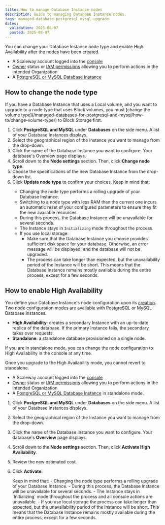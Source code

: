 ```yaml
---
title: How to manage Database Instance nodes
description: Guide to managing Database Instance nodes.
tags: managed-database postgresql mysql upgrade
dates:
  validation: 2025-08-07
  posted: 2025-08-07
---
```


You can change your Database Instance node type and enable High Availability after the nodes have been created.

<Requirements />

- A Scaleway account logged into the [console](https://account.scaleway.com/?service=elements)
- [Owner](/iam/concepts/#owner) status or [IAM permissions](/iam/concepts/#permission) allowing you to perform actions in the intended Organization
- A [PostgreSQL or MySQL Database Instance](/managed-databases-for-postgresql-and-mysql/quickstart/)

## How to change the node type

<Message type="important">
  If you have a Database Instance that uses a Local volume, and you want to upgrade to a node type that uses Block volumes, you must [change the volume type](/managed-databases-for-postgresql-and-mysql/how-to/change-volume-type/) to Block Storage first.
</Message>

1. Click **PostgreSQL and MySQL** under **Databases** on the side menu. A list of your Database Instances displays.
2. Select the geographical region of the Instance you want to manage from the drop-down.
3. Click the name of the Database Instance you want to configure. Your database's Overview page displays.
4. Scroll down to the **Node settings** section. Then, click **Change node type**.
5. Choose the specifications of the new Database Instance from the drop-down list.
6. Click **Update node type** to confirm your choices.
    <Message type="important">
    Keep in mind that:
      - Changing the node type performs a rolling upgrade of your Database Instance.
      - Switching to a node type with less RAM than the current one incurs an automatic reset of your configured parameters to ensure they fit the new available resources.
      - During this process, the Database Instance will be unavailable for several seconds.
      - The Instance stays in `Initializing` mode throughout the process.
      - If you use local storage:
          - Make sure that the Database Instance you choose provides sufficient disk space for your database. Otherwise, an error message will be displayed, and the database will not be upgraded.
          - The process can take longer than expected, but the unavailability period of the Instance will be short. This means that the Database Instance remains mostly available during the entire process, except for a few seconds.
    </Message>

## How to enable High Availability

You define your Database Instance's node configuration upon its [creation](/managed-databases-for-postgresql-and-mysql/how-to/create-a-database). Two node configuration modes are available with PostgreSQL or MySQL Database Instances.

- **High Availability**: creates a secondary Instance with an up-to-date replica of the database. If the primary Instance fails, the secondary takes over requests.
- **Standalone**: a standalone database provisioned on a single node.

If you are in standalone mode, you can change the node configuration to High Availability in the console at any time.

<Message type="important">
  Once you upgrade to the High Availability mode, you cannot revert to standalone.
</Message>

<Requirements />

- A Scaleway account logged into the [console](https://account.scaleway.com/?service=elements)
- [Owner](/iam/concepts/#owner) status or [IAM permissions](/iam/concepts/#permission) allowing you to perform actions in the intended Organization
- A [PostgreSQL or MySQL Database Instance](/managed-databases-for-postgresql-and-mysql/how-to/create-a-database/) in standalone mode.

1. Click **PostgreSQL and MySQL** under **Databases** on the side menu. A list of your Database Instances displays.
2. Select the geographical region of the Instance you want to manage from the drop-down.
3. Click the name of the Database Instance you want to configure. Your database's **Overview** page displays.
4. Scroll down to the **Node settings** section. Then, click **Activate High Availability**.
5. Review the new estimated cost.
6. Click **Activate**.

    <Message type="note">
      Keep in mind that:
      - Changing the node type performs a rolling upgrade of your Database Instance.
      - During this process, the Database Instance will be unavailable for several seconds.
      - The Instance stays in `Initializing` mode throughout the process and all console actions are unavailable.
      - If you use local storage the process can take longer than expected, but the unavailability period of the Instance will be short. This means that the Database Instance remains mostly available during the entire process, except for a few seconds.
    </Message>